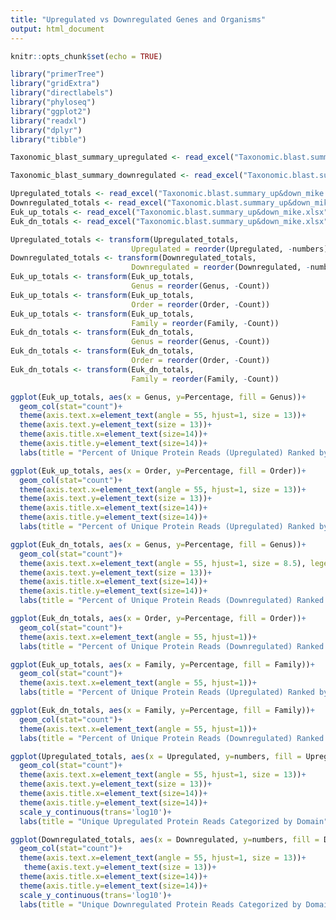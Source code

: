 ---
title: "Upregulated vs Downregulated Genes and Organisms"
output: html_document
---

```{r setup, include=FALSE}
knitr::opts_chunk$set(echo = TRUE)
```


```{r}
library("primerTree")
library("gridExtra")
library("directlabels")
library("phyloseq")
library("ggplot2")
library("readxl")  
library("dplyr")
library("tibble")
```

```{r}
Taxonomic_blast_summary_upregulated <- read_excel("Taxonomic.blast.summary_up&down_mike.xlsx")

Taxonomic_blast_summary_downregulated <- read_excel("Taxonomic.blast.summary_up&down_mike.xlsx", sheet = "Downregulated")

Upregulated_totals <- read_excel("Taxonomic.blast.summary_up&down_mike.xlsx", sheet = "Upregulated Totals")
Downregulated_totals <- read_excel("Taxonomic.blast.summary_up&down_mike.xlsx", sheet = "Downregulated Totals")
Euk_up_totals <- read_excel("Taxonomic.blast.summary_up&down_mike.xlsx", sheet = "Eukaryotic Genus Breakdown Up")
Euk_dn_totals <- read_excel("Taxonomic.blast.summary_up&down_mike.xlsx", sheet = "Eukaryotic Genus Breakdown Down")
```

```{r}
Upregulated_totals <- transform(Upregulated_totals,
                           Upregulated = reorder(Upregulated, -numbers))
Downregulated_totals <- transform(Downregulated_totals,
                           Downregulated = reorder(Downregulated, -numbers))
Euk_up_totals <- transform(Euk_up_totals,
                           Genus = reorder(Genus, -Count))
Euk_up_totals <- transform(Euk_up_totals,
                           Order = reorder(Order, -Count))
Euk_up_totals <- transform(Euk_up_totals,
                           Family = reorder(Family, -Count))
Euk_dn_totals <- transform(Euk_dn_totals,
                           Genus = reorder(Genus, -Count))
Euk_dn_totals <- transform(Euk_dn_totals,
                           Order = reorder(Order, -Count))
Euk_dn_totals <- transform(Euk_dn_totals,
                           Family = reorder(Family, -Count))
```


```{r}
ggplot(Euk_up_totals, aes(x = Genus, y=Percentage, fill = Genus))+
  geom_col(stat="count")+
  theme(axis.text.x=element_text(angle = 55, hjust=1, size = 13))+
  theme(axis.text.y=element_text(size = 13))+
  theme(axis.title.x=element_text(size=14))+
  theme(axis.title.y=element_text(size=14))+
  labs(title = "Percent of Unique Protein Reads (Upregulated) Ranked by Eukaryotic Genus")

ggplot(Euk_up_totals, aes(x = Order, y=Percentage, fill = Order))+
  geom_col(stat="count")+
  theme(axis.text.x=element_text(angle = 55, hjust=1, size = 13))+
  theme(axis.text.y=element_text(size = 13))+
  theme(axis.title.x=element_text(size=14))+
  theme(axis.title.y=element_text(size=14))+
  labs(title = "Percent of Unique Protein Reads (Upregulated) Ranked by Eukaryotic Order")

ggplot(Euk_dn_totals, aes(x = Genus, y=Percentage, fill = Genus))+
  geom_col(stat="count")+
  theme(axis.text.x=element_text(angle = 55, hjust=1, size = 8.5), legend.box.margin = margin(1, 0, 0, 1, "cm"))+
  theme(axis.text.y=element_text(size = 13))+
  theme(axis.title.x=element_text(size=14))+
  theme(axis.title.y=element_text(size=14))+
  labs(title = "Percent of Unique Protein Reads (Downregulated) Ranked by Eukaryotic Genus")

ggplot(Euk_dn_totals, aes(x = Order, y=Percentage, fill = Order))+
  geom_col(stat="count")+
  theme(axis.text.x=element_text(angle = 55, hjust=1))+
  labs(title = "Percent of Unique Protein Reads (Downregulated) Ranked by Eukaryotic Order")

ggplot(Euk_up_totals, aes(x = Family, y=Percentage, fill = Family))+
  geom_col(stat="count")+
  theme(axis.text.x=element_text(angle = 55, hjust=1))+
  labs(title = "Percent of Unique Protein Reads (Upregulated) Ranked by Eukaryotic Family")

ggplot(Euk_dn_totals, aes(x = Family, y=Percentage, fill = Family))+
  geom_col(stat="count")+
  theme(axis.text.x=element_text(angle = 55, hjust=1))+
  labs(title = "Percent of Unique Protein Reads (Downregulated) Ranked by Eukaryotic Family")

ggplot(Upregulated_totals, aes(x = Upregulated, y=numbers, fill = Upregulated))+
  geom_col(stat="count")+
  theme(axis.text.x=element_text(angle = 55, hjust=1, size = 13))+
  theme(axis.text.y=element_text(size = 13))+
  theme(axis.title.x=element_text(size=14))+
  theme(axis.title.y=element_text(size=14))+
  scale_y_continuous(trans='log10')+
  labs(title = "Unique Upregulated Protein Reads Categorized by Domain", size = 20)

ggplot(Downregulated_totals, aes(x = Downregulated, y=numbers, fill = Downregulated))+
  geom_col(stat="count")+
  theme(axis.text.x=element_text(angle = 55, hjust=1, size = 13))+
   theme(axis.text.y=element_text(size = 13))+
  theme(axis.title.x=element_text(size=14))+
  theme(axis.title.y=element_text(size=14))+
  scale_y_continuous(trans='log10')+
  labs(title = "Unique Downregulated Protein Reads Categorized by Domain")
```

